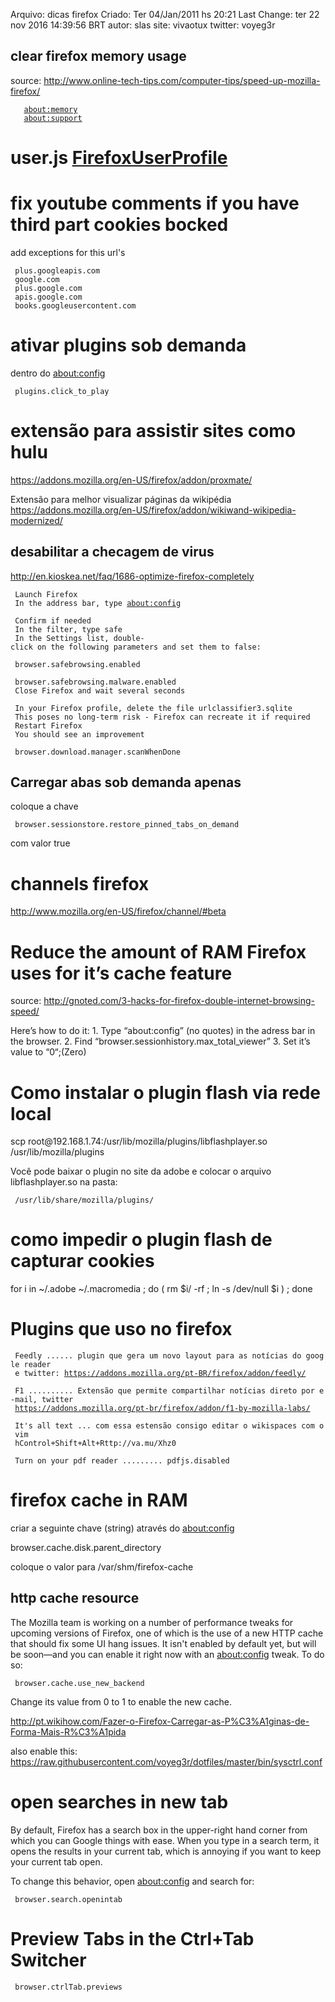 Arquivo: dicas firefox
Criado: Ter 04/Jan/2011 hs 20:21
Last Change: ter 22 nov 2016 14:39:56 BRT
autor: slas
site: vivaotux
twitter: voyeg3r

==clear firefox memory usage==

source: http://www.online-tech-tips.com/computer-tips/speed-up-mozilla-firefox/

    about:memory
    about:support

= user.js [[FirefoxUserProfile]] =

= fix youtube comments if you have third part cookies bocked =

add exceptions for this url's

  plus.googleapis.com
  google.com
  plus.google.com
  apis.google.com
  books.googleusercontent.com

= ativar plugins sob demanda =
dentro do about:config

  plugins.click_to_play

= extensão para assistir sites como hulu =
https://addons.mozilla.org/en-US/firefox/addon/proxmate/

Extensão para melhor visualizar páginas da wikipédia
https://addons.mozilla.org/en-US/firefox/addon/wikiwand-wikipedia-modernized/

==desabilitar a checagem de virus==
http://en.kioskea.net/faq/1686-optimize-firefox-completely

  Launch Firefox
  In the address bar, type about:config

  Confirm if needed
  In the filter, type safe
  In the Settings list, double-click on the following parameters and set them to false:

  browser.safebrowsing.enabled

  browser.safebrowsing.malware.enabled
  Close Firefox and wait several seconds

  In your Firefox profile, delete the file urlclassifier3.sqlite
  This poses no long-term risk - Firefox can recreate it if required
  Restart Firefox
  You should see an improvement

  browser.download.manager.scanWhenDone

== Carregar abas sob demanda apenas ==

coloque a chave

  browser.sessionstore.restore_pinned_tabs_on_demand

com valor true

=channels firefox=
http://www.mozilla.org/en-US/firefox/channel/#beta

=Reduce the amount of RAM Firefox uses for it’s cache feature=
source: http://gnoted.com/3-hacks-for-firefox-double-internet-browsing-speed/

Here’s how to do it:
1. Type “about:config” (no quotes) in the adress bar in the browser.
2. Find “browser.sessionhistory.max_total_viewer”
3. Set it’s value to “0“;(Zero)

=Como instalar o plugin flash via rede local=

scp root@192.168.1.74:/usr/lib/mozilla/plugins/libflashplayer.so /usr/lib/mozilla/plugins

Você pode baixar o plugin no site da adobe e colocar o arquivo
libflashplayer.so na pasta:

  /usr/lib/share/mozilla/plugins/

=como impedir o plugin flash de capturar cookies=

for i in ~/.adobe ~/.macromedia ; do ( rm $i/ -rf ; ln -s /dev/null $i ) ; done


=Plugins que uso no firefox=

  Feedly ...... plugin que gera um novo layout para as notícias do google reader
  e twitter: https://addons.mozilla.org/pt-BR/firefox/addon/feedly/

  F1 .......... Extensão que permite compartilhar notícias direto por e-mail, twitter
  https://addons.mozilla.org/pt-br/firefox/addon/f1-by-mozilla-labs/

  It's all text ... com essa estensão consigo editar o wikispaces com o vim
  hControl+Shift+Alt+Rttp://va.mu/Xhz0

  Turn on your pdf reader ......... pdfjs.disabled


= firefox cache in RAM=

criar a seguinte chave (string) através do about:config

browser.cache.disk.parent_directory

coloque o valor para /var/shm/firefox-cache

==http cache resource==
The Mozilla team is working on a number of performance tweaks for upcoming versions of Firefox, one of which is the use of a new HTTP cache that should fix some UI hang issues. It isn't enabled by default yet, but will be soon—and you can enable it right now with an about:config tweak. To do so:

  browser.cache.use_new_backend

Change its value from 0 to 1 to enable the new cache.



http://pt.wikihow.com/Fazer-o-Firefox-Carregar-as-P%C3%A1ginas-de-Forma-Mais-R%C3%A1pida

also enable this:
https://raw.githubusercontent.com/voyeg3r/dotfiles/master/bin/sysctrl.conf

=open searches in new tab=

By default, Firefox has a search box in the upper-right hand corner from which you can Google things with ease. When you type in a search term, it opens the results in your current tab, which is annoying if you want to keep your current tab open.

To change this behavior, open about:config and search for:

  browser.search.openintab

=Preview Tabs in the Ctrl+Tab Switcher=

  browser.ctrlTab.previews

